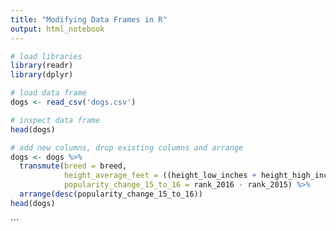 ```yaml
---
title: "Modifying Data Frames in R"
output: html_notebook
---
```


```r
# load libraries
library(readr)
library(dplyr)
```

```r
# load data frame
dogs <- read_csv('dogs.csv')
```

```r
# inspect data frame
head(dogs)
```

```r
# add new columns, drop existing columns and arrange
dogs <- dogs %>%
  transmute(breed = breed,
            height_average_feet = ((height_low_inches + height_high_inches)/2)/12,
            popularity_change_15_to_16 = rank_2016 - rank_2015) %>% 
  arrange(desc(popularity_change_15_to_16))
head(dogs)
```
```
